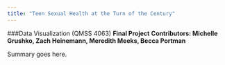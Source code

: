 ```yaml
---
title: "Teen Sexual Health at the Turn of the Century"
---
```

###Data Visualization (QMSS 4063)
<strong>Final Project</strong>
<strong>Contributors: Michelle Grushko, Zach Heinemann, Meredith Meeks, Becca Portman</strong>

Summary goes here.
